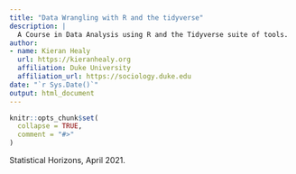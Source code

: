 ```yaml
---
title: "Data Wrangling with R and the tidyverse"
description: |
  A Course in Data Analysis using R and the Tidyverse suite of tools.
author:
- name: Kieran Healy
  url: https://kieranhealy.org
  affiliation: Duke University
  affiliation_url: https://sociology.duke.edu
date: "`r Sys.Date()`"
output: html_document
---
```


<!-- README.md is generated from README.Rmd. Please edit that file -->

```r
knitr::opts_chunk$set(
  collapse = TRUE,
  comment = "#>"
)
```

Statistical Horizons, April 2021.
